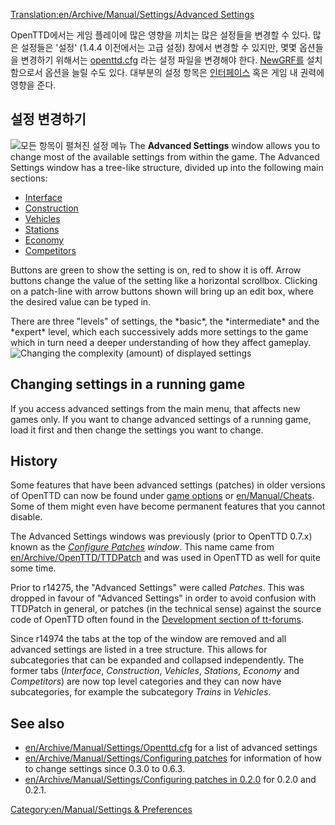 [[Translation:en/Archive/Manual/Settings/Advanced Settings]]
{{ko/Manual/목차}}

OpenTTD에서는 게임 플레이에 많은 영향을 끼치는 많은 설정들을 변경할 수 있다. 많은 설정들은 '설정' (1.4.4 이전에서는 고급 설정) 창에서 변경할 수 있지만, 몇몇 옵션들을 변경하기 위해서는 [[ko/Openttd.cfg|openttd.cfg]] 라는 설정 파일을 변경해야 한다. [[ko/NewGRF|NewGRF]]를 설치함으로서 옵션을 늘릴 수도 있다. 대부분의 설정 항목은 [[ko/Manual/게임 인터페이스|인터페이스]] 혹은 게임 내 권력에 영향을 준다.

==설정 변경하기==
[[File:ko/Archive/Manual/Settings/Advanced options full.png|thumb|left|모든 항목이 펼쳐진 설정 메뉴]]
{{en/Archive/Manual/Settings/Advanced Settings}}
The '''Advanced Settings''' window allows you to change most of the available settings from within the game. The Advanced Settings window has a tree-like structure, divided up into the following main sections:

*[[en/Archive/Manual/Settings/Advanced Settings/Interface|Interface]]
*[[en/Archive/Manual/Settings/Advanced Settings/Construction|Construction]]
*[[en/Archive/Manual/Settings/Advanced Settings/Vehicles|Vehicles]]
*[[en/Archive/Manual/Settings/Advanced Settings/Stations|Stations]]
*[[en/Archive/Manual/Settings/Advanced Settings/Economy|Economy]]
*[[en/Archive/Manual/Settings/Advanced Settings/Competitors|Competitors]]

Buttons are green to show the setting is on, red to show it is off. Arrow buttons change the value of the setting like a horizontal scrollbox. Clicking on a patch-line with arrow buttons shown will bring up an edit box, where the desired value can be typed in.

There are three "levels" of settings, the *basic*, the *intermediate* and the *expert* level, which each successively adds more settings to the game which in turn need a deeper understanding of how they affect gameplay.
[[File:en/Archive/Manual/Settings/Settings select.png|Changing the complexity (amount) of displayed settings]]

== Changing settings in a running game ==
If you access advanced settings from the main menu, that affects new games only. If you want to change advanced settings of a running game, load it first and then change the settings you want to change.

==History==
Some features that have been advanced settings (patches) in older versions of OpenTTD can now be found under [[en/Manual/Game options window|game options]] or [[en/Manual/Cheats]]. Some of them might even have become permanent features that you cannot disable.

The Advanced Settings windows was previously (prior to OpenTTD 0.7.x) known as the ''[[en/Archive/Manual/Settings/Configuring patches|Configure Patches]] window''. This name came from [[en/Archive/OpenTTD/TTDPatch]] and was used in OpenTTD as well for quite some time.

Prior to r14275, the "Advanced Settings" were called ''Patches''. This was dropped in favour of "Advanced Settings" in order to avoid confusion with TTDPatch in general, or patches (in the technical sense) against the source code of OpenTTD often found in the [http://www.tt-forums.net/viewforum.php?f=33 Development section of tt-forums].

Since r14974 the tabs at the top of the window are removed and all advanced settings are listed in a tree structure. This allows for subcategories that can be expanded and collapsed independently. The former tabs (''Interface'', ''Construction'', ''Vehicles'', ''Stations'', ''Economy'' and ''Competitors'') are now top level categories and they can now have subcategories, for example the subcategory ''Trains'' in ''Vehicles''.

==See also==
*[[en/Archive/Manual/Settings/Openttd.cfg]] for a list of advanced settings
*[[en/Archive/Manual/Settings/Configuring patches]] for information of how to change settings since 0.3.0 to 0.6.3.
*[[en/Archive/Manual/Settings/Configuring patches in 0.2.0]] for 0.2.0 and 0.2.1.

[[Category:en/Manual/Settings & Preferences]]